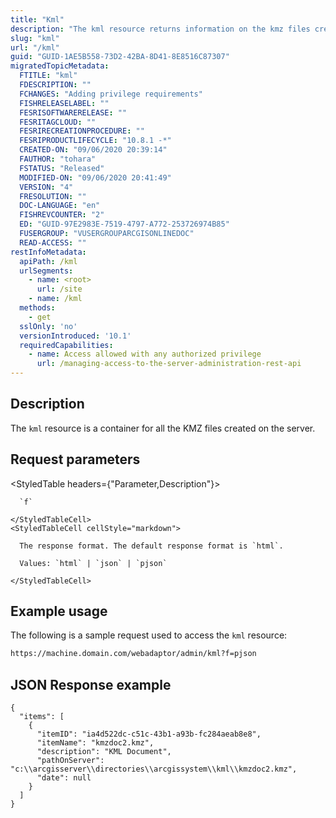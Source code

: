 ```yaml
---
title: "Kml"
description: "The kml resource returns information on the kmz files created on the server."
slug: "kml"
url: "/kml"
guid: "GUID-1AE5B558-73D2-42BA-8D41-8E8516C87307"
migratedTopicMetadata:
  FTITLE: "kml"
  FDESCRIPTION: ""
  FCHANGES: "Adding privilege requirements"
  FISHRELEASELABEL: ""
  FESRISOFTWARERELEASE: ""
  FESRITAGCLOUD: ""
  FESRIRECREATIONPROCEDURE: ""
  FESRIPRODUCTLIFECYCLE: "10.8.1 -*"
  CREATED-ON: "09/06/2020 20:39:14"
  FAUTHOR: "tohara"
  FSTATUS: "Released"
  MODIFIED-ON: "09/06/2020 20:41:49"
  VERSION: "4"
  FRESOLUTION: ""
  DOC-LANGUAGE: "en"
  FISHREVCOUNTER: "2"
  ED: "GUID-97E2983E-7519-4797-A772-253726974B85"
  FUSERGROUP: "VUSERGROUPARCGISONLINEDOC"
  READ-ACCESS: ""
restInfoMetadata:
  apiPath: /kml
  urlSegments:
    - name: <root>
      url: /site
    - name: /kml
  methods:
    - get
  sslOnly: 'no'
  versionIntroduced: '10.1'
  requiredCapabilities:
    - name: Access allowed with any authorized privilege
      url: /managing-access-to-the-server-administration-rest-api
---
```


## Description

The `kml` resource is a container for all the KMZ files created on the server.


##  Request parameters

<StyledTable headers={"Parameter,Description"}>
  <StyledTableRow>
    <StyledTableCell cellStyle="markdown">

      `f` 

    </StyledTableCell>
    <StyledTableCell cellStyle="markdown">

      The response format. The default response format is `html`.

      Values: `html` | `json` | `pjson`

    </StyledTableCell>
  </StyledTableRow>
</StyledTable>


## Example usage

The following is a sample request used to access the `kml` resource:

```markdown
https://machine.domain.com/webadaptor/admin/kml?f=pjson
```

## JSON Response example

```other
{
  "items": [
    {
      "itemID": "ia4d522dc-c51c-43b1-a93b-fc284aeab8e8",
      "itemName": "kmzdoc2.kmz",
      "description": "KML Document",
      "pathOnServer": "c:\\arcgisserver\\directories\\arcgissystem\\kml\\kmzdoc2.kmz",
      "date": null
    }
  ]
}
```
